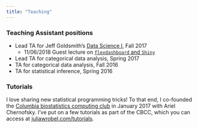 ```yaml
---
title: "Teaching"
---
```


<link rel="stylesheet" href="academicons.css"/>
<link rel="stylesheet" href="styles.css" type="text/css">

### Teaching Assistant positions

* Lead TA for Jeff Goldsmith's [Data Science I](http://jeffgoldsmith.com/DSI/), Fall 2017
    * 11/06/2018 Guest lecture on [`flexdashboard` and `Shiny`](http://jeffgoldsmith.com/DSI/shiny.html)
    
* Lead TA for categorical data analysis, Spring 2017
* TA for categorical data analysis, Fall 2016
* TA for statistical inference, Spring 2016


### Tutorials

I love sharing new statistical programming tricks! To that end, I co-founded the [Columbia biostatistics computing club](https://columbia-computing-club.github.io/) in January 2017 with Ariel Chernofsky. I've put on a few tutorials as part of the CBCC, which you can access at [juliawrobel.com/tutorials](http://juliawrobel.com/tutorials/).

